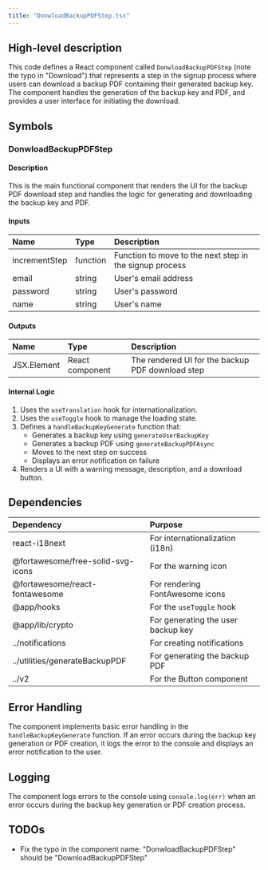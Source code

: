 ```yaml
---
title: "DonwloadBackupPDFStep.tsx"
---
```


## High-level description
This code defines a React component called `DonwloadBackupPDFStep` (note the typo in "Download") that represents a step in the signup process where users can download a backup PDF containing their generated backup key. The component handles the generation of the backup key and PDF, and provides a user interface for initiating the download.

## Symbols

### DonwloadBackupPDFStep
#### Description
This is the main functional component that renders the UI for the backup PDF download step and handles the logic for generating and downloading the backup key and PDF.

#### Inputs
| Name | Type | Description |
|:-----|:-----|:------------|
| incrementStep | function | Function to move to the next step in the signup process |
| email | string | User's email address |
| password | string | User's password |
| name | string | User's name |

#### Outputs
| Name | Type | Description |
|:-----|:-----|:------------|
| JSX.Element | React component | The rendered UI for the backup PDF download step |

#### Internal Logic
1. Uses the `useTranslation` hook for internationalization.
2. Uses the `useToggle` hook to manage the loading state.
3. Defines a `handleBackupKeyGenerate` function that:
   - Generates a backup key using `generateUserBackupKey`
   - Generates a backup PDF using `generateBackupPDFAsync`
   - Moves to the next step on success
   - Displays an error notification on failure
4. Renders a UI with a warning message, description, and a download button.

## Dependencies
| Dependency | Purpose |
|:-----------|:--------|
| react-i18next | For internationalization (i18n) |
| @fortawesome/free-solid-svg-icons | For the warning icon |
| @fortawesome/react-fontawesome | For rendering FontAwesome icons |
| @app/hooks | For the `useToggle` hook |
| @app/lib/crypto | For generating the user backup key |
| ../notifications | For creating notifications |
| ../utilities/generateBackupPDF | For generating the backup PDF |
| ../v2 | For the Button component |

## Error Handling
The component implements basic error handling in the `handleBackupKeyGenerate` function. If an error occurs during the backup key generation or PDF creation, it logs the error to the console and displays an error notification to the user.

## Logging
The component logs errors to the console using `console.log(err)` when an error occurs during the backup key generation or PDF creation process.

## TODOs
- Fix the typo in the component name: "DonwloadBackupPDFStep" should be "DownloadBackupPDFStep"
